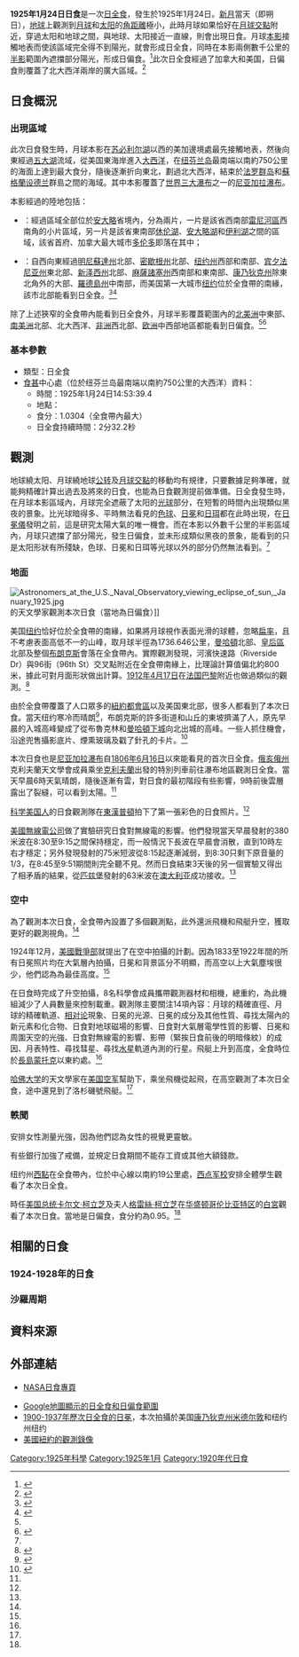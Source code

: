 {{NoteTA
|G1=Toponym
|G2=USState
}}
{{Infobox Solar eclipse
| Year        = 1925
| Month       = 1
| Day         = 24
| Type        = 日全食
| Image       = SE1925Jan24T.png
| Image size  = 200px
| Image intro = 1925年1月24日日全食路徑圖
  <!--   日食資料   -->
| Gamma       = 0.8661
| Mag         = 1.0304
| Saros       = 120
| Saros total = 71
| Saros seq   = 56
  <!--     食甚     -->
| Duration    = 2分32.2秒
| Location    = [[纽芬兰岛|纽芬兰岛]]最南端以南約750公里的北[[大西洋|大西洋]]
| Coords      = {{coord|40|29.8|N|49|34.9|W}}
| Width       = 206.4公里
  <!--   開始時間   -->
| Partial     = 
| Start type  = 
| Centre      = 
| Greatest    = 14:53:39.4
  <!--     倒數     -->
| hour        = 14
| minute      = 53
| second      = 39
| Duration_s  = 
}}
'''1925年1月24日日食'''是一次[[日全食|日全食]]，發生於1925年1月24日。[[新月|新月]]當天（即朔日），[[地球|地球]]上觀測到[[月球|月球]]和[[太阳|太阳]]的[[角距離|角距離]]極小，此時月球如果恰好在[[月球交點|月球交點]]附近，穿過太阳和地球之間，與地球、太阳接近一直線，則會出現日食。月球[[本影|本影]]接觸地表而使該區域完全得不到陽光，就會形成日全食，同時在本影兩側數千公里的[[半影|半影]]範圍內遮擋部分陽光，形成日偏食。<ref name="astron">{{cite web|author=樊忠玉|title=日（月）食|url=http://www.astron.ac.cn/bencandy-51-1630-1.htm|publisher=中国天文科普网|accessdate=2015-07-16|archive-date=2014-09-17|archive-url=https://web.archive.org/web/20140917080048/http://www.astron.ac.cn/bencandy-51-1630-1.htm|dead-url=no}}</ref>此次日全食經過了加拿大和美国，日偏食則覆蓋了北大西洋兩岸的廣大區域。<ref name="NASAGIF">{{cite web|author=Fred Espenak|title=Total Solar Eclipse of 1925 Jan 24|url=http://eclipse.gsfc.nasa.gov/SEplot/SEplot1901/SE1925Jan24T.GIF|publisher=NASA Eclipse Web Site|accessdate=2015-07-16|archive-date=2020-10-23|archive-url=https://web.archive.org/web/20201023165015/https://eclipse.gsfc.nasa.gov/SEplot/SEplot1901/SE1925Jan24T.GIF|dead-url=no}}{{en}}</ref>

==日食概況==
===出現區域===
此次日食發生時，月球本影在[[苏必利尔湖|苏必利尔湖]]以西的美加邊境處最先接觸地表，然後向東經過[[五大湖|五大湖]]流域，從美国東海岸進入[[大西洋|大西洋]]，在[[纽芬兰岛|纽芬兰岛]]最南端以南約750公里的海面上達到最大食分，隨後逐漸折向東北，劃過北大西洋，結束於[[法罗群岛|法罗群岛]]和[[蘇格蘭|蘇格蘭]][[设德兰|设德兰]]群島之間的海域。其中本影覆蓋了[[世界三大瀑布|世界三大瀑布]]之一的[[尼亚加拉瀑布|尼亚加拉瀑布]]。

本影經過的陸地包括：
*{{flag|CAN|1921}}：經過區域全部位於[[安大略|安大略]]省境內，分為兩片，一片是該省西南部[[雷尼河區|雷尼河區]]西南角的小片區域，另一片是該省東南部[[休伦湖|休伦湖]]、[[安大略湖|安大略湖]]和[[伊利湖|伊利湖]]之間的區域，該省首府、加拿大最大城市[[多伦多|多伦多]]即落在其中；
*{{flag|USA|1912}}：自西向東經過[[明尼蘇達州|明尼蘇達州]]北部、[[密歇根州|密歇根州]]北部、[[纽约州|纽约州]]西部和南部、[[宾夕法尼亚州|宾夕法尼亚州]]東北部、[[新泽西州|新泽西州]]北部、[[麻薩諸塞州|麻薩諸塞州]]西南部和東南部、[[康乃狄克州|康乃狄克州]]除東北角外的大部、[[羅德島州|羅德島州]]中南部，而美国第一大城市[[纽约|纽约]]位於全食帶的南緣，該市北部能看到日全食。<ref>{{cite web|author=Fred Espenak|title=Total Solar Eclipse of 1925 Jan 24 - Google Maps and Solar Eclipse Paths|url=http://eclipse.gsfc.nasa.gov/SEgoogle/SEgoogle1901/SE1925Jan24Tgoogle.html|publisher=NASA Eclipse Web Site|accessdate=2015-07-16|archive-date=2020-10-20|archive-url=https://web.archive.org/web/20201020060828/https://eclipse.gsfc.nasa.gov/SEgoogle/SEgoogle1901/SE1925Jan24Tgoogle.html|dead-url=no}}{{en}}</ref><ref>{{cite web|author=Xavier M. Jubier|title=États-Unis - Canada - Eclipse Totale de Soleil du 24 janvier 1925 - Cartographie Interactive Google (USA - Canada - 1925 January 24 Total Solar Eclipse - Interactive Google Map)|url=http://xjubier.free.fr/site_pages/solar_eclipses/TSE_1925_GoogleMapFull.html|accessdate=2016-01-10|archive-date=2020-05-10|archive-url=https://web.archive.org/web/20200510021144/http://xjubier.free.fr/site_pages/solar_eclipses/TSE_1925_GoogleMapFull.html|dead-url=no}}{{fr}}{{en}}</ref>

除了上述狹窄的全食帶內能看到日全食外，月球半影覆蓋範圍內的[[北美洲|北美洲]]中東部、[[南美洲|南美洲]]北部、北大西洋、[[非洲|非洲]]西北部、[[欧洲|欧洲]]中西部地區都能看到日偏食。<ref name="NASAGIF"/><ref>{{cite web|author=Fred Espenak|title=Catalog of Solar Eclipses (1901 to 2000)|url=http://eclipse.gsfc.nasa.gov/SEcat5/SE1901-2000.html|publisher=NASA Eclipse Web Site|accessdate=2013-04-14|archive-date=2017-12-28|archive-url=https://web.archive.org/web/20171228100215/https://eclipse.gsfc.nasa.gov/SEcat5/SE1901-2000.html|dead-url=no}}{{en}}</ref>

===基本參數===
{{NoteUTC}}
* 類型：日全食
*[[食甚|食甚]]中心處（位於纽芬兰岛最南端以南約750公里的大西洋）資料：
** 時間：1925年1月24日14:53:39.4
** 地點：{{coord|40|29.8|N|49|34.9|W}}
** 食分：1.0304（全食帶內最大）
** 日全食持續時間：2分32.2秒

==觀測==
地球繞太阳、月球繞地球[[公转|公转]]及[[月球交點|月球交點]]的移動均有規律，只要數據足夠準確，就能夠精確計算出過去及將來的日食，也能為日食觀測提前做準備。日全食發生時，在月球本影區域內，月球完全遮蔽了太阳的[[光球|光球]]部分，在短暫的時間內出現類似黑夜的景象。比光球暗得多、平時無法看見的[[色球|色球]]、[[日冕|日冕]]和[[日珥|日珥]]都在此時出現，在[[日冕儀|日冕儀]]發明之前，這是研究太陽大氣的唯一機會。而在本影以外數千公里的半影區域內，月球只遮擋了部分陽光，發生日偏食，並未形成類似黑夜的景象，能看到的只是太阳形狀有所殘缺，色球、日冕和日珥等光球以外的部分仍然無法看到。<ref name="astron"/>

===地面===
[[File:Astronomers_at_the_U.S._Naval_Observatory_viewing_eclipse_of_sun,_January_1925.jpg|thumb]]的天文學家觀測本次日食（當地為日偏食）]]

美国[[纽约|纽约]]恰好位於全食帶的南緣，如果將月球視作表面光滑的球體，忽略[[扁率|扁率]]，且不考慮表面高低不一的山峰，取月球半徑為1736.646公里，[[曼哈頓|曼哈頓]]北部、[[皇后區|皇后區]]北部及整個[[布朗克斯|布朗克斯]]會落在全食帶內。實際觀測發現，河濱快速路（Riverside Dr）與96街（96th St）交叉點附近在全食帶南緣上，比理論計算值偏北約800米，據此可對月面形狀做出計算。[[1912年4月17日日食|1912年4月17日]]在[[法国|法国]][[巴黎|巴黎]]附近也做過類似的觀測。<ref>{{cite web|author=Xavier M. Jubier|title=Eclipse totale de Soleil du 24 janvier 1925 au nord-est des États-Unis ou en Ontario au Canada (Total Solar Eclipse of 1925 January 24 in Northeastern USA or Ontario in Canada)|url=http://xjubier.free.fr/en/site_pages/solar_eclipses/TSE_19250124_pg01.html|accessdate=2015-06-21|archive-date=2020-05-10|archive-url=https://web.archive.org/web/20200510023602/http://xjubier.free.fr/en/site_pages/solar_eclipses/TSE_19250124_pg01.html|dead-url=no}}{{fr}}{{en}}</ref>

由於全食帶覆蓋了人口眾多的[[紐約都會區|紐約都會區]]以及美国東北部，很多人都看到了本次日食。當天纽约寒冷而晴朗<ref name="greatamericaneclipse">{{cite web|author=Michael Zeiler, Polly White|title=History - 20th century|url=http://www.greatamericaneclipse.com/20th-century/|publisher=Great American Eclipse of 2017|accessdate=2015-06-21|archive-date=2021-01-05|archive-url=https://web.archive.org/web/20210105091358/https://www.greatamericaneclipse.com/20th-century/|dead-url=no}}{{en}}</ref>，布朗克斯的許多街道和山丘的東坡擠滿了人，原先早晨的入城高峰變成了從布魯克林和[[曼哈頓下城|曼哈頓下城]]向北出城的高峰。一些人抓住機會，沿途兜售攝影底片、煙熏玻璃及戳了針孔的卡片。<ref name="Times">{{cite web|title=The New York Times|url=http://www.tse1925.com/times/|author=[[纽约时报|纽约时报]]|publisher=Total Solar Eclipse of January 24, 1925 in New York|accessdate=2015-06-21|archive-date=2020-02-19|archive-url=https://web.archive.org/web/20200219154323/http://tse1925.com/times/|dead-url=yes}}{{en}}</ref>

本次日食也是[[尼亚加拉瀑布|尼亚加拉瀑布]]自[[1806年6月16日日食|1806年6月16日]]以來能看見的首次日全食。[[俄亥俄州|俄亥俄州]]克利夫蘭天文學會成員乘坐[[克里夫蘭_(俄亥俄州)|克利夫蘭]]出發的特別列車前往瀑布地區觀測日全食。當天早晨6時天氣晴朗，隨後逐漸有雲，對日食的最初階段有些影響，9時前後雲層露出了裂縫，可以看到太陽。<ref name="Times"/>

[[科学美国人|科学美国人]]的日食觀測隊在[[東漢普頓鎮_(紐約州)|東漢普頓]]拍下了第一張彩色的日食照片。<ref name="Times"/>

[[RCA|美國無線電公司]]做了實驗研究日食對無線電的影響。他們發現當天早晨發射的380米波在8:30至9:15之間保持穩定，而一般情況下長波在早晨會消散，直到10時左右才穩定；另外發現發射的75米短波從8:15起逐漸減弱，到8:30只剩下原音量的1/3，在8:45至9:51期間則完全聽不見。然而日食結束3天後的另一個實驗又得出了相矛盾的結果，從[[匹兹堡|匹兹堡]]發射的63米波在[[澳大利亚|澳大利亚]]成功接收。<ref name="Times"/>

===空中===
為了觀測本次日食，全食帶內設置了多個觀測點，此外還派飛機和飛艇升空，獲取更好的觀測視角。<ref name="greatamericaneclipse"/>

1924年12月，[[美國戰爭部|美國戰爭部]]就提出了在空中拍攝的計劃。因為1833至1922年間的所有日冕照片均在大氣層內拍攝，日冕和背景區分不明顯，而{{convert|13000|ft|m}}高空以上大氣塵埃很少，他們認為{{convert|15000|to|18000|ft|m}}為最佳高度。<ref name="Times"/>

{{link-en|洛杉磯號飛艇|USS Los Angeles (ZR-3)}}在日食時完成了升空拍攝，8名科學會成員攜帶觀測器材和相機，總重約{{convert|2200|lb|kg}}，為此機組減少了人員數量來控制載重。觀測隊主要關注14項內容：月球的精確直徑、月球的精確軌道、[[相对论|相对论]]現象、日冕的光源、日冕的成分及其他性質、尋找太陽內的新元素和化合物、日食對地球磁場的影響、日食對大氣層電學性質的影響、日冕和周圍天空的光強、日食對無線電的影響、影帶（緊挨日食前後的明暗條紋）的成因、月表特性、尋找彗星、尋找[[水星|水星]]軌道內測的行星。飛艇上升到{{convert|8000|ft|m}}高度，全食時位於[[長島_(紐約州)|長島]][[蒙托克|蒙托克]]以東約{{convert|18.75|mile|km}}處。<ref name="Times"/>

[[哈佛大学|哈佛大学]]的天文學家在[[美国空军|美国空军]]幫助下，乘坐飛機從{{link-en|米切爾空軍基地|Mitchel Air Force Base}}起飛，在{{convert|15000|ft|m}}高空觀測了本次日全食，途中還見到了洛杉磯號飛艇。<ref name="Times"/>

===軼聞===
{{link-en|北美照明工程學會|Illuminating Engineering Society of North America}}安排女性測量光強，因為他們認為女性的視覺更靈敏。

有些銀行加強了戒備，並規定日食期間不能存工資或其他大額錢款。

纽约州[[西點_(紐約州)|西點]]在全食帶內，位於中心線以南約19公里處，[[西点军校|西点军校]]安排全體學生觀看了本次日全食。

時任[[美国总统|美国总统]][[卡尔文·柯立芝|卡尔文·柯立芝]]及夫人[[格雷絲·柯立芝|格雷絲·柯立芝]]在[[华盛顿哥伦比亚特区|华盛顿哥伦比亚特区]]的[[白宮|白宮]]觀看了本次日食。當地是日偏食，食分約為0.95。<ref name="Times"/>

==相關的日食==
===1924-1928年的日食===
{{Solar eclipse set 1924-1928}}

===沙羅周期===
{{Solar Saros series 120}}

== 資料來源 ==
{{reflist}}

== 外部連結 ==
{{Commons cat|Solar eclipse of 1925 January 24}}
{{日食主題}}
* [http://eclipse.gsfc.nasa.gov/solar.html NASA日食專頁]{{Wayback|url=http://eclipse.gsfc.nasa.gov/solar.html |date=20190108200537 }}{{en}}
{{Solar eclipse NASA reference|1901/SE1925Jan24T}}
* [http://xjubier.free.fr/site_pages/solar_eclipses/TSE_1925_GoogleMapFull.html Google地圖顯示的日全食和日偏食範圍]{{Wayback|url=http://xjubier.free.fr/site_pages/solar_eclipses/TSE_1925_GoogleMapFull.html |date=20200510021144 }}{{fr}}{{en}}
* [http://xjubier.free.fr/en/site_pages/solar_eclipses/Solar_Corona_Shape_pg02.html 1900-1937年歷次日全食的日冕]{{Wayback|url=http://xjubier.free.fr/en/site_pages/solar_eclipses/Solar_Corona_Shape_pg02.html |date=20171106015825 }}，本次拍攝於美国[[康乃狄克州|康乃狄克州]][[米德尔敦_(康涅狄格州)|米德尔敦]]和纽约州纽约{{fr}}{{en}}
* [http://tse1925.com/ 美國紐約的觀測錄像]{{Wayback|url=http://tse1925.com/ |date=20201024122932 }}{{en}}
{{Solar eclipses
|nature=日全食
|previous=[[1924年8月30日日食|1924年8月30日日食]]|natureprevious=日偏食
|previoussamenature=[[1923年9月10日日食|1923年9月10日日食]]
|next=[[1925年7月20日日食|1925年7月20日日食]]|naturenext=日環食
|nextsamenature=[[1926年1月14日日食|1926年1月14日日食]]
}}
{{日食}}

[[Category:1925年科學|Category:1925年科學]]
[[Category:1925年1月|Category:1925年1月]]
[[Category:1920年代日食|Category:1920年代日食]]